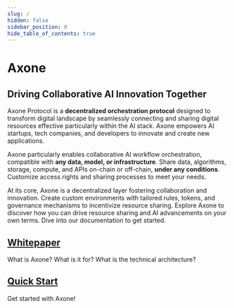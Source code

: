 ---
slug: /
hidden: false
sidebar_position: 0
hide_table_of_contents: true
---

# Axone

## Driving Collaborative AI Innovation Together

Axone Protocol is a **decentralized orchestration protocol** designed to transform digital landscape by seamlessly connecting and sharing digital resources effective particularly within the AI stack. Axone empowers AI startups, tech companies, and developers to innovate and create new applications.

Axone particularly enables collaborative AI workflow orchestration, compatible with **any data, model, or infrastructure**. Share data, algorithms, storage, compute, and APIs on-chain or off-chain, **under any conditions**. Customize access rights and sharing processes to meet your needs.

At its core, Axone is a decentralized layer fostering collaboration and innovation. Create custom environments with tailored rules, tokens, and governance mechanisms to incentivize resource sharing. Explore Axone to discover how you can drive resource sharing and AI advancements on your own terms. Dive into our documentation to get started.

<div class="docs-card-container">
  <div class="row row-cols-1 row-cols-md-2a g-3">
    <div class="col">
      <div class="card card-body h-100 d-flex flex-column">
        <a href="/whitepaper/abstract" class="card-title card-link stretched-link">
          <h2>Whitepaper</h2>
        </a>
        <p class="card-text">What is Axone? What is it for? What is the technical architecture?</p>
      </div>
    </div>
    <div class="col">
      <div class="card card-body h-100 d-flex flex-column">
        <a
          href="/getting-started/quickstart/describe-resource"
          class="card-title card-link stretched-link"
        >
          <h2>Quick Start</h2>
        </a>
        <p class="card-text">Get started with Axone!</p>
      </div>
    </div>
  </div>
</div>
